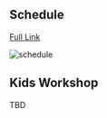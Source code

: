 
## Schedule

[Full Link](https://docs.google.com/spreadsheets/d/e/2PACX-1vSQHPPsmYE4vpBvbh8S10nWcq1D_vKuJn3wOmfiA-CRVnxk22np_QV8wWI7JOrZJ2S5KcN-YaE2mRkl/pubhtml?gid=1321866503&single=true)

<Image
  src={schedule}
  alt="schedule"
  className="absolute inset-0 h-full w-full object-cover"
/>


## Kids Workshop
TBD
